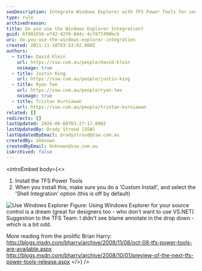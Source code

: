 ```yaml
---
seoDescription: Integrate Windows Explorer with TFS Power Tools for seamless source control management.
type: rule
archivedreason:
title: Do you use the Windows Explorer Integration?
guid: 6f001656-ef42-42f6-804c-4cf877499bcb
uri: do-you-use-the-windows-explorer-integration
created: 2011-11-18T03:53:02.000Z
authors:
  - title: David Klein
    url: https://ssw.com.au/people/david-klein
    noimage: true
  - title: Justin King
    url: https://ssw.com.au/people/justin-king
  - title: Ryan Tee
    url: https://ssw.com.au/people/ryan-tee
    noimage: true
  - title: Tristan Kurniawan
    url: https://ssw.com.au/people/tristan-kurniawan
related: []
redirects: []
lastUpdated: 2024-06-08T03:27:17.000Z
lastUpdatedBy: Brady Stroud [SSW]
lastUpdatedByEmail: bradystroud@ssw.com.au
createdBy: Unknown
createdByEmail: Unknown@ssw.com.au
isArchived: false
---
```


<introEmbed
  body={<>
1. Install the TFS Power Tools
2. When you install this, make sure you do a 'Custom Install', and select the 'Shell Integration' option (this is off by default)

![Use Windows Explorer](/uploads/rules/do-you-use-the-windows-explorer-integration/TFS_WE_01.jpg) Figure: Using Windows Explorer for your source control is a dream (great for designers too - who don't want to use VS.NET)
Suggestion to the TFS Team: I didn't see blame annotate in the drop down - which is a bit odd.

More reading from the prolific Brian Harry:
http://blogs.msdn.com/bharry/archive/2008/11/08/oct-08-tfs-power-tools-are-available.aspx
http://blogs.msdn.com/bharry/archive/2008/10/01/preview-of-the-next-tfs-power-tools-release.aspx
  </>}
/>
